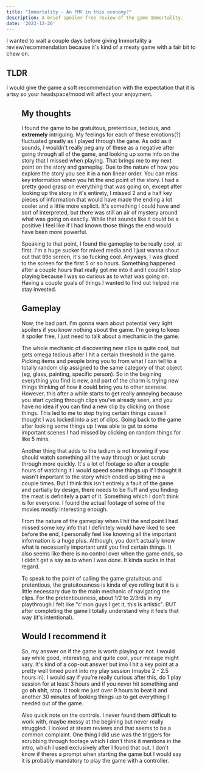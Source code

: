 ```yaml
---
title: "Immortality - An FMV in this economy?"
description: A brief spoiler free review of the game Immortality.
date: '2023-12-26'
---
```


I wanted to wait a couple days before giving Immortality a review/recommendation because it's kind of a meaty game with a fair bit to chew on.

## TLDR

I would give the game a soft recommendation with the expectation that it is artsy so your headspace/mood will affect your enjoyment.

<Figure title="Immortality ratings" image="immortality-ratings.png" caption="Overall ratings for Immortality" />

## My thoughts

I found the game to be gratuitous, pretentious, tedious, and **extremely** intriguing. My feelings for each of these emotions(?) fluctuated greatly as I played through the gane. As odd as it sounds, I wouldn't really peg any of these as a negative after going through all of the game, and looking up some info on the story that I missed when playing. That brings me to my next point on the story and gameplay. Due to the nature of how you explore the story you see it in a non linear order. You can miss key information when you hit the end point of the story. I had a pretty good grasp on everything that was going on, except after looking up the story in it's entirety, I missed 2 and a half key pieces of information that would have made the ending a lot cooler and a little more explicit. It's something I could have and sort of interpreted, but there was still an air of mystery around what was going on exactly. While that sounds like it could be a positive I feel like if I had known those things the end would have been more powerful.

Speaking to that point, I found the gameplay to be really cool, at first. I'm a huge sucker for mixed media and I just wanna shout out that title screen, it's so fucking cool. Anyways, I was glued to the screen for the first 5 or so hours. Something happened after a couple hours that really got me into it and I couldn't stop playing because I was so curious as to what was going on. Having a couple goals of things I wanted to find out helped me stay invested.

## Gameplay

Now, the bad part. I'm gonna warn about potential very light spoilers if you know nothing sbout the game. I'm going to keep it spoiler free, I just need to talk about a mechanic in the game.

The whole mechanic of discovering new clips is quite cool, but gets omega tedious after I hit a certain threshold in the game. Picking items and people bring you to from what I can tell to a totally random clip assigned to the same category of that object (eg, glass, painting, specific person). So in the begining everything you find is new, and part of the charm is trying new things thinking of how it could bring you to other scenese. However, this after a while starts to get really annoying because you start cycling through clips you've already seen, and you have no idea if you can find a new clip by clicking on those things. This led to me to stop trying certain things cause I thought I was locked into a set of clips. Going back to the game after looking some things up I was able to get to some important scenes I had missed by clicking on random things for like 5 mins.

Another thing that adds to the tedium is not knowing if you should watch something all the way through or just scrub through more quickly. It's a lot of footage so after a couple hours of watching it I would speed some things up if I thought it wasn't important to the story which ended up biting me a couple times. But I think this isn't entirely a fault of the game and partially by design, there needs to be fluff and you finding the meat is definitely a part of it. Something which I don't think is for everyone. I found the actual footage of some of the movies mostly interesting enough.

From the nature of the gameplay when I hit the end point I had missed some key info that I definitely would have liked to see before the end, I personally feel like knowing all the important information is a huge plus. Although, you don't actually know what is necessarily important until you find certain things. It also seems like there is no control over when the game ends, so I didn't get a say as to when I was *done*. It kinda sucks in that regard.

To speak to the point of calling the game gratuitous and pretentious, the gratuitousness is kinda of eye rolling but it is a little necessary due to the main mechanic of navigating the clips. For the pretentiousness, about 1/2 to 2/3rds in my playthrough I felt like "c'mon guys I get it, this is artistic". BUT after completing the game I totally understand why it feels that way (it's intentional).

## Would I recommend it

So, my answer on if the game is worth playing or not. I would say while good, interesting, and quite cool, your mileage might vary. It's kind of a cop-out answer but imo I hit a key point at a pretty well timed point into my play session (maybe 2 - 2.5 hours in). I would say if you're really curious after this, do 1 play session for at least 3 hours and if you never hit something and go **oh shit**, stop. It took me just over 9 hours to beat it and another 30 minutes of looking things up to get everything I needed out of the game.

Also quick note on the controls. I never found them difficult to work with, maybe messy at the begining but never really struggled. I looked at steam reviews and that seems to be a common complaint. One thing I did use was the triggers for scrubbing through footage which I don't think it mentions in the intro, which I used exclusively after I found that out. I don't know if theres a prompt when starting the game but I would say it is probably mandatory to play the game with a controller.
